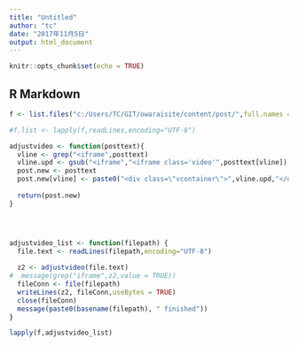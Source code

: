 ```yaml
---
title: "Untitled"
author: "tc"
date: "2017年11月5日"
output: html_document
---
```


```r
knitr::opts_chunk$set(echo = TRUE)
```

## R Markdown


```r
f <- list.files("c:/Users/TC/GIT/owaraisite/content/post/",full.names = TRUE)

#f.list <- lapply(f,readLines,encoding="UTF-8")
```

```r
adjustvideo <- function(posttext){
  vline <- grep("<iframe",posttext)
  vline.upd <- gsub("<iframe","<iframe class='video'",posttext[vline])
  post.new <- posttext  
  post.new[vline] <- paste0("<div class=\"vcontainer\">",vline.upd,"</div>")
  
  return(post.new)
}




```

```r

```


```r

adjustvideo_list <- function(filepath) {
  file.text <- readLines(filepath,encoding="UTF-8")
  
  z2 <- adjustvideo(file.text)
#  message(grep("iframe",z2,value = TRUE))
  fileConn <- file(filepath)
  writeLines(z2, fileConn,useBytes = TRUE)
  close(fileConn)
  message(paste0(basename(filepath), " finished"))
}


```

```r

lapply(f,adjustvideo_list)
```

